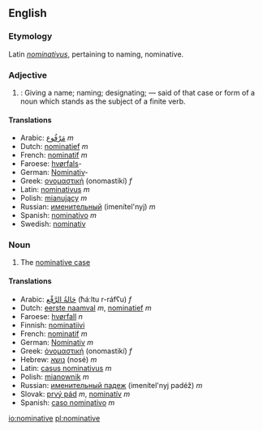 ==English==
===Etymology===
Latin ''[[nominativus]]'', pertaining to naming, nominative.

===Adjective===
#{{grammar}}: Giving a name; naming; designating; — said of that case or form of a noun which stands as the subject of a finite verb.

====Translations====
*Arabic: [[مرفوع|مَرْفُوع]] {{IPA|(marfúːʕ)}} ''m''
*Dutch: [[nominatief]] ''m''
*French: [[nominatif]] ''m''
*Faroese: [[Hvørfall|hvørfals]]-
*German: [[Nominativ]]-
*Greek: [[ονομαστική]] (onomastikí) ''f''
*Latin: [[nominativus]] ''m''
*Polish: [[mianujący]] ''m''
*Russian: [[именительный]] (imenítel'nyj) ''m''
*Spanish: [[nominativo]] ''m''
*Swedish: [[nominativ]]

===Noun===
#The [[nominative case]]

====Translations====
*Arabic: [[حالة الرفع|حَالةُ الرَّفْع]] (ħáːltu r-ráfʕu) ''f''
*Dutch: [[eerste naamval]] ''m'',  [[nominatief]] ''m''
*Faroese: [[Hvørfall|hvørfall]] ''n''
*Finnish: [[nominatiivi]]
*French: [[nominatif]] ''m''
*German: [[Nominativ]] ''m''
*Greek: [[ὀνομαστική]] (onomastikí) ''f''
*Hebrew: [[נושא]] (nosé) ''m''
*Latin: [[casus nominativus]] ''m''
*Polish: [[mianownik]] ''m''
*Russian: [[именительный падеж]] (imenítel'nyj padéž) ''m''
*Slovak: [[prvý pád]] ''m'', [[nominatív]] ''m''
*Spanish: [[caso nominativo]] ''m''

[[io:nominative]]
[[pl:nominative]]